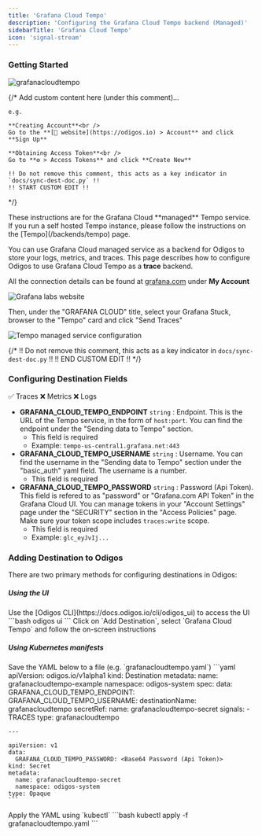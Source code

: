 ```yaml
---
title: 'Grafana Cloud Tempo'
description: 'Configuring the Grafana Cloud Tempo backend (Managed)'
sidebarTitle: 'Grafana Cloud Tempo'
icon: 'signal-stream'
---
```


### Getting Started

<img src="https://d15jtxgb40qetw.cloudfront.net/grafana.svg" alt="grafanacloudtempo" className="not-prose h-20" />

{/*
    Add custom content here (under this comment)...

    e.g.

    **Creating Account**<br />
    Go to the **[🔗 website](https://odigos.io) > Account** and click **Sign Up**

    **Obtaining Access Token**<br />
    Go to **⚙️ > Access Tokens** and click **Create New**

    !! Do not remove this comment, this acts as a key indicator in `docs/sync-dest-doc.py` !!
    !! START CUSTOM EDIT !!
*/}

<Note>
  These instructions are for the Grafana Cloud **managed** Tempo service. If you run a self hosted Tempo instance, please follow the instructions on the [Tempo](/backends/tempo) page.
</Note>

You can use Grafana Cloud managed service as a backend for Odigos to store your logs, metrics, and traces. This page describes how to configure Odigos to use Grafana Cloud Tempo as a **trace** backend.

All the connection details can be found at [grafana.com](https://grafana.com) under **My Account**

<Frame>
  <img src="/backends/images/grafanacloud1.png" alt="Grafana labs website" />
</Frame>

Then, under the "GRAFANA CLOUD" title, select your Grafana Stuck, browser to the "Tempo" card and click "Send Traces"

<Frame>
  <img src="/backends/images/grafanacloud4.png" alt="Tempo managed service configuration" />
</Frame>

{/*
    !! Do not remove this comment, this acts as a key indicator in `docs/sync-dest-doc.py` !!
    !! END CUSTOM EDIT !!
*/}

### Configuring Destination Fields

<Accordion title="Supported Signals:">
  ✅ Traces
  ❌ Metrics
  ❌ Logs
</Accordion>

- **GRAFANA_CLOUD_TEMPO_ENDPOINT** `string` : Endpoint. This is the URL of the Tempo service, in the form of `host:port`. You can find the endpoint under the "Sending data to Tempo" section.
  - This field is required
  - Example: `tempo-us-central1.grafana.net:443`
- **GRAFANA_CLOUD_TEMPO_USERNAME** `string` : Username. You can find the username in the "Sending data to Tempo" section under the "basic_auth" yaml field. The username is a number.
  - This field is required
- **GRAFANA_CLOUD_TEMPO_PASSWORD** `string` : Password (Api Token). This field is refered to as "password" or "Grafana.com API Token" in the Grafana Cloud UI. You can manage tokens in your "Account Settings" page under the "SECURITY" section in the "Access Policies" page. Make sure your token scope includes `traces:write` scope.
  - This field is required
  - Example: `glc_eyJvIj...`

### Adding Destination to Odigos

There are two primary methods for configuring destinations in Odigos:

##### **Using the UI**

<Steps>
  <Step>
    Use the [Odigos CLI](https://docs.odigos.io/cli/odigos_ui) to access the UI
    ```bash
    odigos ui
    ```
  </Step>
  <Step>
    Click on `Add Destination`, select `Grafana Cloud Tempo` and follow the on-screen instructions
  </Step>
</Steps>

##### **Using Kubernetes manifests**

<Steps>
  <Step>
    Save the YAML below to a file (e.g. `grafanacloudtempo.yaml`)
    ```yaml
    apiVersion: odigos.io/v1alpha1
    kind: Destination
    metadata:
      name: grafanacloudtempo-example
      namespace: odigos-system
    spec:
      data:
        GRAFANA_CLOUD_TEMPO_ENDPOINT: <Endpoint>
        GRAFANA_CLOUD_TEMPO_USERNAME: <Username>
      destinationName: grafanacloudtempo
      secretRef:
        name: grafanacloudtempo-secret
      signals:
      - TRACES
      type: grafanacloudtempo

    ---

    apiVersion: v1
    data:
      GRAFANA_CLOUD_TEMPO_PASSWORD: <Base64 Password (Api Token)>
    kind: Secret
    metadata:
      name: grafanacloudtempo-secret
      namespace: odigos-system
    type: Opaque
    ```
  </Step>
  <Step>
    Apply the YAML using `kubectl`
    ```bash
    kubectl apply -f grafanacloudtempo.yaml
    ```
  </Step>
</Steps>